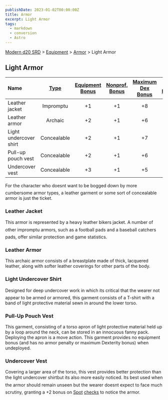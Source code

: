 ```yaml
---
publishDate: 2023-01-02T00:00:00Z
title: Armor
excerpt: Light Armor
tags:
  - markdown
  - conversion
  - Astro
---
```


[Modern d20 SRD](/#modernD20) > [Equipment](modern-d20-srd-equipment-index) > [Armor](modern-d20-srd-equipment-armor-general) > Light Armor

## Light Armor

| Name                   | [Type](modern-d20-srd-equipment-armor-general) | [Equipment Bonus](modern-d20-srd-equipment-armor-general) | [Nonprof. Bonus](modern-d20-srd-equipment-armor-general) | [Maximum Dex Bonus](modern-d20-srd-equipment-armor-general) | [Armor Penalty](modern-d20-srd-equipment-armor-general) | [Speed (30 ft.)](modern-d20-srd-equipment-armor-general) | [Weight](modern-d20-srd-equipment-armor-general) | [Purchase DC](modern-d20-srd-equipment-armor-general) | [Restriction](modern-d20-srd-equipment-armor-general) |
| :--------------------- | :--------------------------------------------: | :-------------------------------------------------------: | :------------------------------------------------------: | :---------------------------------------------------------: | :-----------------------------------------------------: | :------------------------------------------------------: | :----------------------------------------------: | :---------------------------------------------------: | ----------------------------------------------------: |
| Leather jacket         |                   Impromptu                    |                            +1                             |                            +1                            |                             +8                              |                            0                            |                            30                            |                      4 lb.                       |                          10                           |                                                       |
| Leather armor          |                    Archaic                     |                            +2                             |                            +1                            |                             +6                              |                            0                            |                            30                            |                      15 lb.                      |                          12                           |                                                       |
| Light undercover shirt |                  Concealable                   |                            +2                             |                            +1                            |                             +7                              |                            0                            |                            30                            |                      2 lb.                       |                          13                           |                                              Lic (+1) |
| Pull-up pouch vest     |                  Concealable                   |                            +2                             |                            +1                            |                             +6                              |                            1                            |                            30                            |                      2 lb.                       |                          13                           |                                              Lic (+1) |
| Undercover vest        |                  Concealable                   |                            +3                             |                            +1                            |                             +5                              |                            2                            |                            30                            |                      3 lb.                       |                          14                           |                                              Lic (+1) |

For the character who doesnt want to be bogged down by more cumbersome armor types, a leather garment or some sort of concealable armor is just the ticket.

### Leather Jacket

This armor is represented by a heavy leather bikers jacket. A number of other impromptu armors, such as a football pads and a baseball catchers pads, offer similar protection and game statistics.

### Leather Armor

This archaic armor consists of a breastplate made of thick, lacquered leather, along with softer leather coverings for other parts of the body.

### Light Undercover Shirt

Designed for deep undercover work in which its critical that the wearer not appear to be armed or armored, this garment consists of a T-shirt with a band of light protective material sewn in around the lower torso.

### Pull-Up Pouch Vest

This garment, consisting of a torso apron of light protective material held up by a loop around the neck, can be stored in an innocuous fanny pack. Deploying the apron is a move action. This garment provides no equipment bonus (and has no armor penalty or maximum Dexterity bonus) when undeployed.

### Undercover Vest

Covering a larger area of the torso, this vest provides better protection than the light undercover shirtbut its also more easily noticed. Its best used when the armor should remain unseen but the wearer doesnt expect to face much scrutiny, granting a +2 bonus on [Spot](modern-d20-srd-skills-spot) [checks](modern-d20-srd-skills-skill-basics-php#skill-check-index) to notice the armor.
